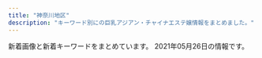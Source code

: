 ```yaml
---
title: "神奈川地区"
description: "キーワード別にの巨乳アジアン・チャイナエステ嬢情報をまとめました。"
---
```


新着画像と新着キーワードをまとめています。
2021年05月26日の情報です。

<DmmAffiliateIns />
<KeywordTable
  shops={
    [
    {
        "keywords": {},
        "img_links": [
            "http://hoguraku.info/_src/22266487/navi_02.png",
            "http://hoguraku.info/staff-1.jpg",
            "http://hoguraku.info/_src/22266490/navi2_03.png",
            "http://hoguraku.info/_src/22293781/sign.png",
            "http://hoguraku.info/_src/55131553/img20210408153832112943.png",
            "http://hoguraku.info/staff-4.jpg",
            "http://hoguraku.info/_src/22293610/pup.png",
            "http://hoguraku.info/staff-3.jpg",
            "http://hoguraku.info/_src/22266495/navi_06.png",
            "http://hoguraku.info/_src/22294031/wechatimg175.jpg",
            "http://hoguraku.info/_src/22294024/1_20180513213551260.jpg",
            "http://hoguraku.info/_src/22296687/pup.png",
            "http://hoguraku.info/_src/22266485/navi_01.png",
            "http://hoguraku.info/_src/22266493/navi_05.png",
            "http://hoguraku.info/_src/22266494/navi2_05.png",
            "http://hoguraku.info/_src/22266398/img20180513214352559347.png",
            "http://hoguraku.info/_src/22294027/wechatimg239.jpg",
            "http://hoguraku.info/_src/22266489/navi_03.png",
            "http://hoguraku.info/_src/22294029/3_20180513213551306.jpg",
            "http://hoguraku.info/_src/22266400/wechatimg94_20191205204136458.jpg",
            "http://hoguraku.info/_src/22266496/navi2_06.png",
            "http://hoguraku.info/staff-2.jpg",
            "http://hoguraku.info/_src/22294409/img20180513220122069421.png",
            "http://hoguraku.info/_src/22266492/navi2_04.png",
            "http://hoguraku.info/_src/22294025/1_20180513213551260.jpg",
            "http://hoguraku.info/_src/22294030/wechatimg175.jpg",
            "http://hoguraku.info/_src/22266486/navi2_01.png",
            "http://hoguraku.info/_src/22266524/wechatimg96_20191205204603604.jpg",
            "http://hoguraku.info/_src/22293865/sign.png",
            "http://hoguraku.info/_src/22266488/navi2_02.png",
            "http://hoguraku.info/_src/22293601/newspinkup.png",
            "http://hoguraku.info/_src/37673393/wechatimg98.jpg",
            "http://hoguraku.info/_src/22296695/pup.png",
            "http://hoguraku.info/_src/22266491/navi_04.png",
            "http://hoguraku.info/_src/22294026/wechatimg239.jpg",
            "http://hoguraku.info/_src/22294028/3_20180513213551306.jpg",
            "http://hoguraku.info/_src/22296697/pup.png",
            "http://hoguraku.info/_src/25168346/staff-2_20180823215120776.jpg",
            "http://hoguraku.info/_src/22293820/wechatimg744.jpg"
        ],
        "name": "\u3055\u304f\u3089",
        "url": "http://hoguraku.info/",
        "station": "JR\u5927\u8239\u99c5\u6771\u53e3"
    },
    {
        "img_links": [
            "http://hiratsuka-est.com/images/banna.jpg",
            "http://hiratsuka-est.com/images/r7.jpg",
            "http://hiratsuka-est.com/images/banna2.jpg",
            "http://hiratsuka-est.com/images/zi-faq.png",
            "http://hiratsuka-est.com/images/r8.jpg",
            "http://hiratsuka-est.com/images/left.jpg",
            "http://hiratsuka-est.com/images/r6.jpg",
            "http://hiratsuka-est.com/images/chc.jpg",
            "http://hiratsuka-est.com/images/g1.jpg",
            "http://hiratsuka-est.com/images/ll1.jpg",
            "http://hiratsuka-est.com/images/banna1.jpg",
            "http://hiratsuka-est.com/images/r3.jpg",
            "http://hiratsuka-est.com/images/g4.jpg",
            "http://hiratsuka-est.com/images/r9.jpg",
            "http://hiratsuka-est.com/images/rina.jpg",
            "http://hiratsuka-est.com/images/new1.jpg",
            "http://hiratsuka-est.com/images/g2.jpg",
            "http://hiratsuka-est.com/images/tiao2.jpg",
            "http://hiratsuka-est.com/images/rr1.jpg",
            "http://hiratsuka-est.com/images/r5.jpg",
            "http://hiratsuka-est.com/images/top.jpg",
            "http://hiratsuka-est.com/images/zi-staff.png",
            "http://hiratsuka-est.com/images/tel.jpg",
            "http://hiratsuka-est.com/images/mi.jpg",
            "http://hiratsuka-est.com/images/g3.jpg",
            "http://hiratsuka-est.com/images/right.jpg",
            "http://hiratsuka-est.com/images/zi-link.png",
            "http://hiratsuka-est.com/images/g0.jpg",
            "http://hiratsuka-est.com/images/r4.jpg",
            "http://hiratsuka-est.com/images/r1.jpg"
        ],
        "station": "JR\u5e73\u585a\u99c5\u5317\u53e3",
        "keywords": {},
        "name": "\u3055\u308f\u3084\u304b",
        "url": "http://hiratsuka-est.com/"
    },
    {
        "name": "\u30ea\u30e9\u30af\u30bc\u30fc\u30b7\u30e7\u30f3\u59b9",
        "img_links": [
            "http://www.imouto-esute2866.com/images/013.jpg",
            "http://www.imouto-esute2866.com/images/012.jpg",
            "http://www.imouto-esute2866.com/flash/top-1.jpg"
        ],
        "url": "http://www.imouto-esute2866.com/",
        "keywords": {
            "C": 7
        },
        "station": "JR\u5e73\u585a\u99c5\u5317\u53e3"
    },
    {
        "img_links": [
            "http://es-treat.com/pic/head.jpg",
            "http://es-treat.com/staff/remi/01.jpg",
            "http://es-treat.com/staff/emi/01.jpg",
            "http://es-treat.com/staff/emi/01mb.jpg",
            "http://es-treat.com/staff/remi/01mb.jpg",
            "http://es-treat.com/staff/nana/01mb.jpg",
            "http://es-treat.com/staff/yuri/01mb.jpg",
            "http://es-treat.com/img/tel.jpg",
            "http://es-treat.com/staff/nana/01.jpg",
            "http://es-treat.com/staff/rie/01.jpg",
            "http://es-treat.com/img/acs.jpg",
            "http://es-treat.com/staff/yuri/01.jpg",
            "http://es-treat.com/pic/topimg1.jpg",
            "http://es-treat.com/img/ttl_staff.png",
            "http://es-treat.com/staff/rie/01mb.jpg"
        ],
        "station": "\u5929\u738b\u753a\u99c5\u5357\u53e3",
        "name": "\u990a\u751f\u5802",
        "url": "http://es-treat.com/",
        "keywords": {
            "C": 12
        }
    },
    {
        "name": "\u30c6\u30df\u30ea",
        "station": "\u4e0a\u5927\u5ca1\u99c5",
        "img_links": [
            "https://temiri.ests.jp/photos/sites/37/2021/04/2021042805581995.jpg",
            "https://temiri.ests.jp/images/link_nav02.jpg",
            "https://temiri.ests.jp/photos/sites/37/2021/05/2021051402503516.jpg",
            "https://temiri.ests.jp/images/tit_face.jpg",
            "https://temiri.ests.jp/images/link_nav06.jpg",
            "https://temiri.ests.jp/images/link_nav01.jpg",
            "https://temiri.ests.jp/photos/sites/37/2021/04/2021042805581763.jpg",
            "https://temiri.ests.jp/images/link_nav04.jpg",
            "https://temiri.ests.jp/images/room3.jpg",
            "https://temiri.ests.jp/images/tit_new.jpg",
            "https://temiri.ests.jp/images/sp_top.jpg",
            "https://temiri.ests.jp/images/link_nav05.jpg",
            "https://temiri.ests.jp/images/room2.jpg",
            "https://temiri.ests.jp/images/room5.jpg",
            "https://temiri.ests.jp/photos/sites/37/2021/04/2021042805581632.jpg",
            "https://temiri.ests.jp/images/tit_eject.jpg",
            "https://temiri.ests.jp/images/img_eject.jpg",
            "https://temiri.ests.jp/images/room1.jpg",
            "https://temiri.ests.jp/images/top.png",
            "https://temiri.ests.jp/photos/sites/37/2021/05/202105140250416.jpg",
            "https://temiri.ests.jp/images/link_nav03.jpg",
            "https://temiri.ests.jp/images/btn_eject.jpg",
            "https://temiri.ests.jp/images/close_eject.png",
            "https://temiri.ests.jp/images/room6.jpg",
            "https://temiri.ests.jp/images/room4.jpg",
            "https://temiri.ests.jp/images/link_nav07.jpg",
            "https://temiri.ests.jp/photos/sites/37/2021/04/2021042805581827.jpg"
        ],
        "url": "https://temiri.ests.jp/",
        "keywords": {
            "C": 54,
            "86": 12,
            "83": 12,
            "D": 48,
            "87": 12,
            "85": 24
        }
    },
    {
        "url": "http://treat-rlx.com/",
        "name": "\u798f\u7e01",
        "station": "\u5584\u884c\u99c5\u6771\u53e3",
        "keywords": {
            "C": 11
        },
        "img_links": [
            "http://treat-rlx.com/i/files/homeimg.jpg",
            "http://treat-rlx.com/pic/topimg4.png",
            "http://treat-rlx.com/pic/topimg3.png",
            "http://treat-rlx.com/img/ttl_rec.png",
            "http://treat-rlx.com/pic/head.jpg",
            "http://treat-rlx.com/staff/mika/01mb.jpg",
            "http://treat-rlx.com/staff/aya/01.jpg",
            "http://treat-rlx.com/img/ttl_mobile.png",
            "http://treat-rlx.com/pic/topimg1.png",
            "http://treat-rlx.com/pic/topimg5.png",
            "http://treat-rlx.com/staff/mika/01.jpg",
            "http://treat-rlx.com/pic/topimg2.png",
            "http://treat-rlx.com/img/att.png",
            "http://treat-rlx.com/staff/aya/01mb.jpg",
            "http://treat-rlx.com/img/ttl_staff.jpg"
        ]
    },
    {
        "url": "http://www.huyo.work/",
        "keywords": {},
        "img_links": [
            "http://www.huyo.work/images/news.jpg",
            "http://www.huyo.work/images/2.jpg",
            "http://www.huyo.work/images/sys2.jpg",
            "http://www.huyo.work/images/int1.jpg",
            "http://www.huyo.work/images/8.jpg",
            "http://www.huyo.work/images/4.jpg",
            "http://www.huyo.work/images/3.jpg",
            "http://www.huyo.work/img/sora1.jpg",
            "http://www.huyo.work/images/int2.jpg",
            "http://www.huyo.work/images/staff_t.jpg",
            "http://www.huyo.work/images/head.jpg",
            "http://www.huyo.work/img/mimi1.jpg",
            "http://www.huyo.work/img/nana1.jpg",
            "http://www.huyo.work/images/interior_t.jpg",
            "http://www.huyo.work/images/7.jpg",
            "http://www.huyo.work/images/info.jpg",
            "http://www.huyo.work/img/ayumi1.jpg",
            "http://www.huyo.work/img/riri1.jpg",
            "http://www.huyo.work/img/mayu1.jpg",
            "http://www.huyo.work/images/1.jpg",
            "http://www.huyo.work/images/5.jpg",
            "http://www.huyo.work/images/mobile.jpg",
            "http://www.huyo.work/images/sys1.jpg",
            "http://www.huyo.work/img/hana1.jpg",
            "http://www.huyo.work/images/line.png"
        ],
        "name": "\u3075\u3088\u3046",
        "station": "JR\u5e73\u585a\u99c5\u5317\u53e3"
    },
    {
        "url": "http://yacho.est-u.com/",
        "img_links": [
            "http://yacho.est-u.com/images/2.jpg",
            "http://yacho.est-u.com/images/staff_01.jpg",
            "http://yacho.est-u.com/images/index_12.jpg",
            "http://yacho.est-u.com/images/4.jpg",
            "http://yacho.est-u.com/images/k2.jpg",
            "http://yacho.est-u.com/images/5.jpg",
            "http://yacho.est-u.com/images/index_01.jpg",
            "http://yacho.est-u.com/images/index_04.jpg",
            "http://yacho.est-u.com/images/index_03.jpg",
            "http://yacho.est-u.com/images/index_17.jpg",
            "http://yacho.est-u.com/images/staff_03.jpg",
            "http://yacho.est-u.com/images/index_07.jpg",
            "http://yacho.est-u.com/images/index_10.jpg",
            "http://yacho.est-u.com/images/k1.jpg",
            "http://yacho.est-u.com/images/index_02.jpg",
            "http://yacho.est-u.com/images/index_05.jpg",
            "http://yacho.est-u.com/images/6.jpg",
            "http://yacho.est-u.com/images/1.jpg",
            "http://yacho.est-u.com/images/index_15.jpg",
            "http://yacho.est-u.com/images/3.jpg",
            "http://yacho.est-u.com/images/index_14.jpg",
            "http://yacho.est-u.com/images/index_06.jpg"
        ],
        "name": "\u591c\u8776",
        "keywords": {},
        "station": "JR\u85e4\u6ca2\u99c5\u5357\u53e3"
    },
    {
        "img_links": [
            "http://ikoi.esjp.xyz/img/room/photo05.jpg",
            "http://ikoi.esjp.xyz/i/img/photo05.jpg",
            "http://ikoi.esjp.xyz/img/room/photo02.jpg",
            "http://ikoi.esjp.xyz/girl/3.jpg",
            "http://ikoi.esjp.xyz/img/room/photo03.jpg",
            "http://ikoi.esjp.xyz/img/room/photo04.jpg",
            "http://ikoi.esjp.xyz/img/lr_02.jpg",
            "http://ikoi.esjp.xyz/girl/4.jpg",
            "http://ikoi.esjp.xyz/img/top_pickback.png",
            "http://ikoi.esjp.xyz/img/sub_staff.jpg",
            "http://ikoi.esjp.xyz/img/lr_01.jpg",
            "http://ikoi.esjp.xyz/img/059.png",
            "http://ikoi.esjp.xyz/img/rec_top.png",
            "http://ikoi.esjp.xyz/i/img/photo01.jpg",
            "http://ikoi.esjp.xyz/i/img/photo06.jpg",
            "http://ikoi.esjp.xyz/i/img/photo04.jpg",
            "http://ikoi.esjp.xyz/img/pro_girl_line.jpg",
            "http://ikoi.esjp.xyz/img/room/photo06.jpg",
            "http://ikoi.esjp.xyz/img/qr.jpg",
            "http://ikoi.esjp.xyz/girl/2.jpg",
            "http://ikoi.esjp.xyz/girl/1.jpg",
            "http://ikoi.esjp.xyz/girl/5.jpg",
            "http://ikoi.esjp.xyz/i/img/photo03.jpg",
            "http://ikoi.esjp.xyz/girl/6.jpg",
            "http://ikoi.esjp.xyz/img/capinfo.jpg",
            "http://ikoi.esjp.xyz/img/room/photo01.jpg",
            "http://ikoi.esjp.xyz/i/img/photo02.jpg"
        ],
        "name": "\u61a9",
        "keywords": {},
        "station": "\u8ffd\u6d5c\u99c5",
        "url": "http://ikoi.esjp.xyz/"
    },
    {
        "img_links": [
            "http://www.hamabei.com/images/buttona_03.jpg",
            "http://www.hamabei.com/images/giral012.jpg",
            "http://www.hamabei.com/images/buttona_06.jpg",
            "http://www.hamabei.com/images/buttona_04.jpg",
            "http://www.hamabei.com/images/qr.jpg",
            "http://www.hamabei.com/images/kaori1.jpg",
            "http://www.hamabei.com/images/buttona_08.jpg",
            "http://www.hamabei.com/images/nana1.jpg",
            "http://www.hamabei.com/images/buttona_07.jpg",
            "http://www.hamabei.com/images/yuka1.jpg",
            "http://www.hamabei.com/images/giral009.jpg",
            "http://www.hamabei.com/images/miki1.jpg",
            "http://www.hamabei.com/images/buttona_05.jpg",
            "http://www.hamabei.com/images/giral007.jpg",
            "http://www.hamabei.com/images/giral014.jpg",
            "http://www.hamabei.com/images/giral015.jpg"
        ],
        "url": "http://www.hamabei.com/",
        "name": "\u6d5c\u8fba\u306e\u604b",
        "keywords": {},
        "station": "JR\u8305\u30f6\u5d0e\u99c5\u5357\u53e3"
    },
    {
        "keywords": {},
        "name": "yuyu-\u3086\u3046\u3086-",
        "station": "\u4e0a\u5927\u5ca1\u99c5",
        "url": "http://www.cc-girl.work/",
        "img_links": [
            "http://www.cc-girl.work/img/momo1.jpg",
            "http://www.cc-girl.work/img/yuri1.jpg",
            "http://www.cc-girl.work/img/sizuka1.jpg",
            "http://www.cc-girl.work/images/sys1.jpg",
            "http://www.cc-girl.work/images/11.jpg",
            "http://www.cc-girl.work/images/2.jpg",
            "http://www.cc-girl.work/images/staff_t.jpg",
            "http://www.cc-girl.work/img/miho1.jpg",
            "http://www.cc-girl.work/img/mari1.jpg",
            "http://www.cc-girl.work/images/sys2.jpg",
            "http://www.cc-girl.work/images/line.png",
            "http://www.cc-girl.work/images/6.jpg",
            "http://www.cc-girl.work/images/10.jpg",
            "http://www.cc-girl.work/images/rec1.jpg",
            "http://www.cc-girl.work/img/yuki1.jpg",
            "http://www.cc-girl.work/images/ta.jpg",
            "http://www.cc-girl.work/images/mobile.jpg",
            "http://www.cc-girl.work/images/int1.jpg",
            "http://www.cc-girl.work/images/3.jpg",
            "http://www.cc-girl.work/img/eri1.jpg",
            "http://www.cc-girl.work/images/ac1.jpg",
            "http://www.cc-girl.work/images/1.jpg",
            "http://www.cc-girl.work/images/5.jpg",
            "http://www.cc-girl.work/images/news.jpg",
            "http://www.cc-girl.work/images/9.jpg",
            "http://www.cc-girl.work/images/4.jpg",
            "http://www.cc-girl.work/images/head.jpg",
            "http://www.cc-girl.work/images/sys3.jpg",
            "http://www.cc-girl.work/images/rec2.jpg",
            "http://www.cc-girl.work/img/yaya1.jpg",
            "http://www.cc-girl.work/img/ai1.jpg",
            "http://www.cc-girl.work/img/kumi1.jpg",
            "http://www.cc-girl.work/img/kaoru1.jpg",
            "http://www.cc-girl.work/images/interior_t.jpg",
            "http://www.cc-girl.work/images/7.jpg",
            "http://www.cc-girl.work/images/8.jpg"
        ]
    },
    {
        "keywords": {
            "C": 9
        },
        "name": "\u591c\u6765\u9999",
        "img_links": [
            "http://airi-est.xyz/images/icon_call.png",
            "http://airi-est.xyz/images/sub_staff.png",
            "http://airi-est.xyz/images/return.png",
            "http://airi-est.xyz/images/qr.jpg",
            "http://airi-est.xyz/images/room1.jpg",
            "http://airi-est.xyz/images/tel.png",
            "http://airi-est.xyz/images/sub_pickup.png",
            "http://airi-est.xyz/images/room2.jpg",
            "http://airi-est.xyz/images/room3.jpg",
            "http://airi-est.xyz/images/room4.jpg",
            "http://airi-est.xyz/images/sub_news.png",
            "http://airi-est.xyz/girl/1.jpg",
            "http://airi-est.xyz/images/info.jpg",
            "http://airi-est.xyz/girl/3.jpg",
            "http://airi-est.xyz/images/clear_line.png",
            "http://airi-est.xyz/images/rec-top.jpg"
        ],
        "station": "JR\u5c0f\u7530\u539f\u99c5\u6771\u53e3",
        "url": "http://airi-est.xyz/"
    },
    {
        "keywords": {},
        "station": "JR\u85e4\u6ca2\u99c5\u5357\u53e3",
        "url": "http://vinntuy.xyz/",
        "name": "Honeyroom",
        "img_links": [
            "http://vinntuy.xyz/static/picture/s3.jpg",
            "http://vinntuy.xyz/static/picture/room4.jpg",
            "http://vinntuy.xyz/static/picture/news.png",
            "http://vinntuy.xyz/static/picture/mobile.jpg",
            "http://vinntuy.xyz/static/picture/s1.jpg",
            "http://vinntuy.xyz/static/picture/s_staff.png",
            "http://vinntuy.xyz/uploads/210401/1-2104011443001G.jpg",
            "http://vinntuy.xyz/static/picture/room2.jpg",
            "http://vinntuy.xyz/uploads/210412/1-2104121Q114L2.jpg",
            "http://vinntuy.xyz/static/picture/top.png",
            "http://vinntuy.xyz/static/picture/room3.jpg",
            "http://vinntuy.xyz/uploads/210401/1-210401144410258.jpg",
            "http://vinntuy.xyz/static/picture/room1.jpg",
            "http://vinntuy.xyz/uploads/210401/1-210401144331M4.jpg"
        ]
    },
    {
        "img_links": [
            "http://tiffany1818.biz/images/staff_s.png",
            "http://tiffany1818.biz/images/cg05.jpg",
            "http://tiffany1818.biz/images/cg03.jpg",
            "http://tiffany1818.biz/images/cg06.jpg",
            "http://tiffany1818.biz/images/news.png",
            "http://tiffany1818.biz/images/top.png",
            "http://tiffany1818.biz/images/cg07.jpg",
            "http://tiffany1818.biz/images/cg02.jpg",
            "http://tiffany1818.biz/images/evetop.png",
            "http://tiffany1818.biz/images/cg01.jpg"
        ],
        "url": "http://tiffany1818.biz/",
        "keywords": {
            "E": 3,
            "85": 3,
            "86": 15,
            "D": 15
        },
        "name": "\u5922\u306e\u8776\u3005",
        "station": "\u4e0a\u6c38\u8c37\u99c5"
    },
    {
        "station": "JR\u5927\u8239\u99c5\u6771\u53e3",
        "keywords": {},
        "url": "http://yu-raku.info/",
        "name": "\u60a0\u697d",
        "img_links": [
            "http://yu-raku.info/staff/s-kana1.jpg",
            "http://yu-raku.info/images/c-top0.png",
            "http://yu-raku.info/images/pic-interior.png",
            "http://yu-raku.info/images/sm-cam30min.png",
            "http://yu-raku.info/images/fotter.jpg",
            "http://yu-raku.info/images/c-therapist0.png",
            "http://yu-raku.info/images/bar-interior.png",
            "http://yu-raku.info/staff/s-emi4.jpg",
            "http://yu-raku.info/images/bar-cover.png",
            "http://yu-raku.info/images/b-interior.jpg",
            "http://yu-raku.info/staff/s-emi5.jpg",
            "http://yu-raku.info/staff/s-sayuri1.jpg",
            "http://yu-raku.info/sp/images/bar-cover.png",
            "http://yu-raku.info/sp/images/b-tel.png",
            "http://yu-raku.info/staff/s-nana1.jpg",
            "http://yu-raku.info/staff/s-yuko1.jpg",
            "http://yu-raku.info/images/bar-therapist.png",
            "http://yu-raku.info/images/cam30min.png",
            "http://yu-raku.info/sp/images/bar-cam.png",
            "http://yu-raku.info/images/bar-info.png",
            "http://yu-raku.info/staff/s-emi3.jpg",
            "http://yu-raku.info/images/bar-cam.png",
            "http://yu-raku.info/staff/s-niri1.jpg",
            "http://yu-raku.info/staff/s-miki1.jpg"
        ]
    },
    {
        "name": "\u8ffd\u6d5c\u30de\u30c3\u30b5\u30fc\u30b8",
        "img_links": [
            "http://oppama.iest.info/images/top.jpg",
            "http://oppama.iest.info/photos/sites/10/2018/05/2018053009323272.jpg",
            "http://oppama.iest.info/images/l1.jpg",
            "http://oppama.iest.info/images/room3.jpg",
            "http://oppama.iest.info/images/s_staff.jpg",
            "http://oppama.iest.info/images/s_news.png",
            "http://cdn.dino-es.com/images/logo/150x40DinoEs.png",
            "http://oppama.iest.info/photos/sites/10/2018/07/2018073109281740.jpg",
            "http://oppama.iest.info/images/room2.jpg",
            "http://oppama.iest.info/photos/sites/10/2018/05/2018053009323210.jpg",
            "http://oppama.iest.info/photos/sites/10/2018/07/2018073109281781.jpg",
            "http://oppama.iest.info/images/room6.jpg",
            "http://oppama.iest.info/images/room1.jpg",
            "http://oppama.iest.info/images/room5.jpg",
            "http://oppama.iest.info/photos/sites/10/2018/07/2018073109281695.jpg",
            "http://cdn.dino-es.com/images/line.jpg",
            "http://oppama.iest.info/images/mobile.png",
            "http://cdn.dino-es.com/images/allpics/KL77e92f55838704c7de0a1eb6ca2a81a0/4ec1d6974658a8b101911755e5d05691.jpg",
            "http://oppama.iest.info/photos/sites/10/2018/07/2018073109281797.jpg",
            "http://oppama.iest.info/images/bj3.jpg",
            "http://oppama.iest.info/photos/sites/10/2018/05/2018053009323253.jpg",
            "http://oppama.iest.info/images/s_news2.png",
            "http://oppama.iest.info/images/room4.jpg",
            "http://oppama.iest.info/photos/sites/10/2018/05/2018053009323372.jpg",
            "http://oppama.iest.info/images/s_pick.png",
            "http://oppama.iest.info/photos/sites/10/2018/07/2018073109281759.jpg"
        ],
        "station": "\u8ffd\u6d5c\u99c5",
        "keywords": {
            "86": 12,
            "87": 3,
            "C": 3,
            "D": 15,
            "85": 3
        },
        "url": "http://oppama.iest.info/"
    },
    {
        "url": "http://pretty-esthe.com/",
        "name": "\u840c\u3048",
        "station": "JR\u6238\u585a\u99c5\u6771\u53e3",
        "img_links": [
            "http://pretty-esthe.com/images/r4.jpg",
            "http://pretty-esthe.com/images/top.png",
            "http://pretty-esthe.com/images/cg03.jpg",
            "http://pretty-esthe.com/images/r1.jpg",
            "http://pretty-esthe.com/images/r2.jpg",
            "http://pretty-esthe.com/images/news.png",
            "http://pretty-esthe.com/images/cg05.jpg",
            "http://pretty-esthe.com/images/cg02.jpg",
            "http://pretty-esthe.com/images/cg01.jpg",
            "http://pretty-esthe.com/images/staff_s.png",
            "http://pretty-esthe.com/images/r3.jpg",
            "http://pretty-esthe.com/images/evetop.png",
            "http://pretty-esthe.com/images/cg09.jpg"
        ],
        "keywords": {
            "D": 13,
            "86": 13
        }
    },
    {
        "name": "\u7518\u5473\u6599",
        "station": "JR\u5927\u8239\u99c5\u6771\u53e3",
        "keywords": {
            "D": 64,
            "85": 16,
            "C": 12,
            "86": 48
        },
        "url": "https://kanmiryou.xyz.mn/",
        "img_links": [
            "https://kanmiryou.xyz.mn/images/s_news.jpg",
            "https://kanmiryou.xyz.mn/images/s_staff.jpg",
            "https://kanmiryou.xyz.mn/images/room4.jpg",
            "https://kanmiryou.xyz.mn/photos/sites/40/2021/03/2021030614173823.jpg",
            "https://kanmiryou.xyz.mn/images/news_bj2.jpg",
            "https://kanmiryou.xyz.mn/images/tel.jpg",
            "https://kanmiryou.xyz.mn/images/mobile.jpg",
            "https://kanmiryou.xyz.mn/images/room2.jpg",
            "https://kanmiryou.xyz.mn/images/room3.jpg",
            "https://kanmiryou.xyz.mn/photos/sites/40/2021/03/2021030614173780.jpg",
            "https://kanmiryou.xyz.mn/images/s_link.jpg",
            "https://kanmiryou.xyz.mn/photos/sites/40/2021/03/2021030618231353.jpg",
            "https://kanmiryou.xyz.mn/photos/sites/40/2021/03/2021030614173724.jpg",
            "https://kanmiryou.xyz.mn/images/new.jpg",
            "https://kanmiryou.xyz.mn/images/s_face.jpg",
            "https://kanmiryou.xyz.mn/images/top.jpg",
            "https://kanmiryou.xyz.mn/images/s2.jpg",
            "https://kanmiryou.xyz.mn/images/s1.jpg",
            "https://kanmiryou.xyz.mn/images/room1.jpg"
        ]
    },
    {
        "img_links": [],
        "url": "http://oil.abnavi.info/",
        "keywords": {},
        "name": "\u30a2\u30ed\u30a8",
        "station": "\u9db4\u5dfb\u6e29\u6cc9\u99c5\u5317\u53e3"
    },
    {
        "img_links": [
            "http://haruk.work/images/int2.png",
            "http://haruk.work/images/head.jpg",
            "http://haruk.work/img/yuna1.jpg",
            "http://haruk.work/sp/images/1.jpg",
            "http://haruk.work/sp/images/staff_t.jpg",
            "http://haruk.work/sp/images/rec1.png",
            "http://haruk.work/images/3.jpg",
            "http://haruk.work/sp/images/head.jpg",
            "http://haruk.work/images/ta.jpg",
            "http://haruk.work/images/staff_t.jpg",
            "http://haruk.work/sp/img/yuna1.jpg",
            "http://haruk.work/sp/images/3.jpg",
            "http://haruk.work/images/interior_t.jpg",
            "http://haruk.work/images/sys.png",
            "http://haruk.work/sp/images/int5.jpg",
            "http://haruk.work/sp/images/info.png",
            "http://haruk.work/images/line.png",
            "http://haruk.work/sp/images/int1.jpg",
            "http://haruk.work/img/ayumi1.jpg",
            "http://haruk.work/sp/images/ac1.jpg",
            "http://haruk.work/sp/images/rec2.jpg",
            "http://haruk.work/sp/img/akari1.jpg",
            "http://haruk.work/sp/images/sys.png",
            "http://haruk.work/images/rec1.png",
            "http://haruk.work/images/1.jpg",
            "http://haruk.work/sp/menu/staff.jpg",
            "http://haruk.work/sp/img/ayumi1.jpg",
            "http://haruk.work/sp/images/int4.jpg",
            "http://haruk.work/images/tel.jpg",
            "http://haruk.work/img/akari1.jpg",
            "http://haruk.work/images/sm.jpg",
            "http://haruk.work/sp/images/newsb.png",
            "http://haruk.work/sp/images/sms.jpg",
            "http://haruk.work/sp/images/interior_t.jpg",
            "http://haruk.work/sp/images/int3.jpg",
            "http://haruk.work/images/news.png",
            "http://haruk.work/sp/menu/top.jpg",
            "http://haruk.work/sp/images/tel.jpg",
            "http://haruk.work/sp/images/footer.png",
            "http://haruk.work/sp/images/int2.jpg",
            "http://haruk.work/images/info.png",
            "http://haruk.work/images/rec2.jpg",
            "http://haruk.work/sp/images/2.jpg",
            "http://haruk.work/images/int1.png",
            "http://haruk.work/sp/images/news.jpg",
            "http://haruk.work/sp/images/ac2.jpg",
            "http://haruk.work/images/2.jpg",
            "http://haruk.work/sp/images/info_t.jpg"
        ],
        "name": "\u5eb7\u7f8e\uff5e\u30b3\u30a6\u30df\uff5e",
        "station": "JR\u5927\u8239\u99c5\u6771\u53e3",
        "keywords": {},
        "url": "http://haruk.work/"
    },
    {
        "url": "http://es-rei.work/",
        "keywords": {
            "89": 2,
            "83": 4,
            "85": 2,
            "86": 4
        },
        "station": "JR\u85e4\u6ca2\u99c5\u5357\u53e3",
        "name": "\u9e97",
        "img_links": [
            "http://es-rei.work/_src/34041600/line3.png",
            "http://es-rei.work/_src/26838155/wechatimg202.jpg",
            "http://es-rei.work/_src/26747225/wechatimg75.jpg",
            "http://es-rei.work/_src/26747294/line3.png",
            "http://es-rei.work/_src/26747206/navi2_02.png",
            "http://es-rei.work/_src/34041596/05859f21726dfcef9faa9bab12a2595.jpg",
            "http://es-rei.work/_src/34041597/wechatimg26_20200914183556350.jpg",
            "http://es-rei.work/_src/26747300/line3.png",
            "http://es-rei.work/_src/26747207/navi2_03.png",
            "http://es-rei.work/5.jpg",
            "http://es-rei.work/1.jpg",
            "http://es-rei.work/_src/34124118/wechatimg26_20200914183556350.jpg",
            "http://es-rei.work/_src/26747292/wechatimg202.jpg",
            "http://es-rei.work/_src/47863108/wechatimg26_20200914183556350.jpg",
            "http://es-rei.work/_src/26747200/list_01.png",
            "http://es-rei.work/_src/26747203/list_04.png",
            "http://es-rei.work/_src/26747185/base_01.png",
            "http://es-rei.work/_src/34041599/line3.png",
            "http://es-rei.work/_src/26747202/list_03.png",
            "http://es-rei.work/2.jpg",
            "http://es-rei.work/_src/26747288/line3.png",
            "http://es-rei.work/_src/26747153/base_01.png",
            "http://es-rei.work/_src/26747089/51d8ecbee4cc2935f070c539c37ded71.jpg",
            "http://es-rei.work/_src/26747093/_igp4295.jpg",
            "http://es-rei.work/_src/26747221/wechatimg164_1.jpg",
            "http://es-rei.work/_src/26747205/navi2_01.png",
            "http://es-rei.work/_src/47863241/05859f21726dfcef9faa9bab12a2595.jpg",
            "http://es-rei.work/_src/26747289/wechatimg77.jpg",
            "http://es-rei.work/_src/26824216/b0131b16446464e537eff864d8f041bb.jpg",
            "http://es-rei.work/_src/26747304/line1.jpg",
            "http://es-rei.work/_src/26747126/base_01.png",
            "http://es-rei.work/_src/47863244/line1.jpg",
            "http://es-rei.work/_src/26747231/line1.jpg",
            "http://es-rei.work/_src/26747302/wechatimg204.jpg",
            "http://es-rei.work/_src/26791051/_dsf9446.jpg",
            "http://es-rei.work/_src/26838157/wechatimg77.jpg",
            "http://es-rei.work/_src/26838174/line.png",
            "http://es-rei.work/_src/26747187/base_03.png",
            "http://es-rei.work/3.jpg",
            "http://es-rei.work/_src/26838158/wechatimg75.jpg",
            "http://es-rei.work/_src/26747210/navi2_06.png",
            "http://es-rei.work/_src/26747227/line3.png",
            "http://es-rei.work/_src/47863239/line3.png",
            "http://es-rei.work/_src/34041693/line1.jpg",
            "http://es-rei.work/4.jpg",
            "http://es-rei.work/_src/26747158/base_03.png",
            "http://es-rei.work/_src/26747226/line3.png",
            "http://es-rei.work/_src/26747132/line1.jpg",
            "http://es-rei.work/_src/26791053/_dsf9449.jpg",
            "http://es-rei.work/_src/26747173/base_03.png",
            "http://es-rei.work/_src/26791049/_dsf9442.jpg",
            "http://es-rei.work/_src/26747218/line1.jpg",
            "http://es-rei.work/_src/26747114/base_03.png",
            "http://es-rei.work/_src/26747287/line3.png",
            "http://es-rei.work/_src/26838136/news.jpg",
            "http://es-rei.work/_src/26747201/list_02.png",
            "http://es-rei.work/_src/26747170/base_01.png",
            "http://es-rei.work/_src/47863242/100054276feb8d8cef3ac5199531cfe.jpg",
            "http://es-rei.work/_src/26791115/_igp4263.jpg",
            "http://es-rei.work/_src/47863240/line3.png",
            "http://es-rei.work/_src/26747293/line3.png",
            "http://es-rei.work/_src/26838160/line.png",
            "http://es-rei.work/_src/26838156/wechatimg204.jpg",
            "http://es-rei.work/_src/26747223/line3.png",
            "http://es-rei.work/_src/26747208/navi2_04.png",
            "http://es-rei.work/_src/26790995/wechatimg38_20181018221746252.jpg",
            "http://es-rei.work/_src/26747209/navi2_05.png",
            "http://es-rei.work/_src/26747296/line1.jpg",
            "http://es-rei.work/_src/26747222/line3.png",
            "http://es-rei.work/_src/26747199/sign.png",
            "http://es-rei.work/_src/26747086/base_01.png",
            "http://es-rei.work/_src/26747301/line3.png",
            "http://es-rei.work/_src/26747204/list_05.png",
            "http://es-rei.work/_src/26824435/cam2.png",
            "http://es-rei.work/_src/26747229/line1.jpg",
            "http://es-rei.work/_src/26747141/base_03.png"
        ]
    },
    {
        "img_links": [
            "http://meetyou.me-es.com/girl/02.jpg",
            "http://meetyou.me-es.com/images/index_09.jpg",
            "http://meetyou.me-es.com/girl/017.jpg",
            "http://meetyou.me-es.com/images/index_08.jpg",
            "http://meetyou.me-es.com/images/index_03.jpg",
            "http://meetyou.me-es.com/images/r04.jpg",
            "http://meetyou.me-es.com/girl/09.jpg",
            "http://meetyou.me-es.com/images/info_tit.jpg",
            "http://meetyou.me-es.com/images/staff_10.jpg",
            "http://meetyou.me-es.com/girl/00.jpg",
            "http://meetyou.me-es.com/images/index_02.jpg",
            "http://meetyou.me-es.com/girl/07.jpg",
            "http://meetyou.me-es.com/images/index_10.jpg",
            "http://meetyou.me-es.com/girl/018.jpg",
            "http://meetyou.me-es.com/images/r01.jpg",
            "http://meetyou.me-es.com/images/index_13.jpg",
            "http://meetyou.me-es.com/images/r03.jpg",
            "http://meetyou.me-es.com/images/index_06.jpg",
            "http://meetyou.me-es.com/images/rec.jpg",
            "http://meetyou.me-es.com/images/rec_10.jpg",
            "http://meetyou.me-es.com/girl/015.jpg",
            "http://meetyou.me-es.com/girl/013.jpg",
            "http://meetyou.me-es.com/images/index_01.jpg",
            "http://meetyou.me-es.com/images/r02.jpg",
            "http://meetyou.me-es.com/girl/03.jpg",
            "http://meetyou.me-es.com/images/index_04.jpg",
            "http://meetyou.me-es.com/images/index_07.jpg",
            "http://meetyou.me-es.com/images/index_05.jpg",
            "http://meetyou.me-es.com/images/index_15.jpg",
            "http://meetyou.me-es.com/images/sub_13.jpg",
            "http://meetyou.me-es.com/girl/016.jpg",
            "http://meetyou.me-es.com/images/info_10.jpg",
            "http://meetyou.me-es.com/images/index_17.jpg"
        ],
        "name": "\u30df\u30fc\u30c8\u30e6\u30fc",
        "station": "\u9577\u5f8c\u99c5\u6771\u53e3",
        "keywords": {
            "D": 1,
            "C": 8
        },
        "url": "http://meetyou.me-es.com/"
    },
    {
        "name": "\u3075\u308f\u3075\u308f\u5a18",
        "url": "https://fuwafuwa-girl.jpn.vin/",
        "keywords": {
            "88": 5,
            "85": 5,
            "D": 10,
            "E": 10,
            "87": 10,
            "C": 13
        },
        "img_links": [
            "https://fuwafuwa-girl.jpn.vin/images/m15.jpg",
            "https://fuwafuwa-girl.jpn.vin/images/room3.jpg",
            "https://fuwafuwa-girl.jpn.vin/images/s_staff.png",
            "https://fuwafuwa-girl.jpn.vin/images/top.png",
            "https://fuwafuwa-girl.jpn.vin/photos/sites/34/2021/02/2021022406110384.jpg",
            "https://fuwafuwa-girl.jpn.vin/photos/sites/34/2021/02/2021022406110276.jpg",
            "https://fuwafuwa-girl.jpn.vin/images/room2.jpg",
            "https://fuwafuwa-girl.jpn.vin/images/room4.jpg",
            "https://fuwafuwa-girl.jpn.vin/images/s_link.png",
            "https://fuwafuwa-girl.jpn.vin/images/s_pick.png",
            "https://fuwafuwa-girl.jpn.vin/images/info.jpg",
            "https://fuwafuwa-girl.jpn.vin/images/m11.jpg",
            "https://fuwafuwa-girl.jpn.vin/photos/sites/34/2021/02/2021022406110282.jpg",
            "https://fuwafuwa-girl.jpn.vin/images/s_news.png",
            "https://fuwafuwa-girl.jpn.vin/images/room1.jpg",
            "https://fuwafuwa-girl.jpn.vin/images/m10.jpg",
            "https://fuwafuwa-girl.jpn.vin/images/m13.jpg",
            "https://fuwafuwa-girl.jpn.vin/images/m12.jpg",
            "https://fuwafuwa-girl.jpn.vin/images/s_massage.png",
            "https://fuwafuwa-girl.jpn.vin/images/m14.jpg",
            "https://fuwafuwa-girl.jpn.vin/images/m8.jpg",
            "https://fuwafuwa-girl.jpn.vin/images/m7.jpg",
            "https://fuwafuwa-girl.jpn.vin/images/mobile.jpg",
            "https://fuwafuwa-girl.jpn.vin/photos/sites/34/2021/02/202102240611046.jpg",
            "https://fuwafuwa-girl.jpn.vin/images/m9.jpg"
        ],
        "station": "\u4e0a\u5927\u5ca1\u99c5"
    },
    {
        "url": "http://o-jp.com/tsubaki/",
        "keywords": {
            "C": 6
        },
        "img_links": [
            "http://o-jp.com/tsubaki/images/index_enter.jpg",
            "http://o-jp.com/tsubaki/images/t_mobile.jpg",
            "http://o-jp.com/tsubaki/images/mimi1.jpg",
            "http://o-jp.com/tsubaki/images/photo04.jpg",
            "http://o-jp.com/tsubaki/images/t_discount.jpg",
            "http://o-jp.com/tsubaki/images/photo03.jpg",
            "http://o-jp.com/tsubaki/images/photo01.jpg",
            "http://o-jp.com/tsubaki/images/photo02.jpg"
        ],
        "station": "JR\u5e73\u585a\u99c5\u897f\u53e3",
        "name": "\u693f"
    },
    {
        "station": "JR\u8305\u30f6\u5d0e\u99c5\u5317\u53e3",
        "img_links": [],
        "url": "http://karen.ies.fun/",
        "name": "\u83ef\u84ee",
        "keywords": {}
    },
    {
        "name": "\u30c0\u30df\u30a2\u30fc",
        "keywords": {
            "85": 1,
            "87": 1,
            "D": 2,
            "86": 1
        },
        "img_links": [
            "https://es-happy.com/staffPhoto/b20210522133207.jpg",
            "https://es-happy.com/images/mobile.jpg",
            "https://es-happy.com/staffPhoto/s20210522133230.jpg",
            "https://es-happy.com/staffPhoto/s20210522133207.jpg",
            "https://es-happy.com/images/store/03.jpg",
            "https://es-happy.com/staffPhoto/b20210522133148.jpg",
            "https://es-happy.com/images/returnBtn.jpg",
            "https://es-happy.com/images/store/04.jpg",
            "https://es-happy.com/images/store/01.jpg",
            "https://es-happy.com/staffPhoto/s20210522133148.jpg",
            "https://es-happy.com/staffPhoto/b20210522133223.jpg",
            "https://es-happy.com/staffPhoto/s20210522133223.jpg",
            "https://es-happy.com/images/store/02.jpg"
        ],
        "url": "https://es-happy.com/",
        "station": "JR\u6771\u6238\u585a\u99c5\u6771\u53e3"
    },
    {
        "name": "\u5929\u4f7f\u306e\u604b",
        "keywords": {},
        "img_links": [
            "http://tenshinokoi.es-come.net/girls/riri1.jpg",
            "http://tenshinokoi.es-come.net/i/80/yuna1.jpg",
            "http://tenshinokoi.es-come.net/i/80/yuyu1.jpg",
            "http://tenshinokoi.es-come.net/images/info2.jpg",
            "http://tenshinokoi.es-come.net/girls/yuki1.jpg",
            "http://tenshinokoi.es-come.net/img/sumire1.jpg",
            "http://tenshinokoi.es-come.net/i/120/yuna1.jpg",
            "http://tenshinokoi.es-come.net/img/header02.jpg",
            "http://tenshinokoi.es-come.net/images/infobar.png",
            "http://tenshinokoi.es-come.net/girls/misaki1.jpg",
            "http://tenshinokoi.es-come.net/girls/yuyu1.jpg",
            "http://tenshinokoi.es-come.net/img/yuyu1.jpg",
            "http://tenshinokoi.es-come.net/girls/kana1.jpg",
            "http://tenshinokoi.es-come.net/i/120/yuyu1.jpg",
            "http://tenshinokoi.es-come.net/images/share/sp-kp2.png",
            "http://tenshinokoi.es-come.net/images/info1.jpg",
            "http://tenshinokoi.es-come.net/img/header01.jpg",
            "http://tenshinokoi.es-come.net/img/header00.jpg",
            "http://tenshinokoi.es-come.net/i/120/sumire1.jpg",
            "http://tenshinokoi.es-come.net/girls/risa1.jpg",
            "http://tenshinokoi.es-come.net/girls/yurika1.jpg",
            "http://tenshinokoi.es-come.net/images/share/tel.png",
            "http://tenshinokoi.es-come.net/img/risa1.jpg",
            "http://tenshinokoi.es-come.net/i/120/risa1.jpg",
            "http://tenshinokoi.es-come.net/images/shishubar.png",
            "http://tenshinokoi.es-come.net/girls/sumire1.jpg",
            "http://tenshinokoi.es-come.net/girls/hiromi1.jpg",
            "http://tenshinokoi.es-come.net/images/share/pickup.png",
            "http://tenshinokoi.es-come.net/i/80/sumire1.jpg",
            "http://tenshinokoi.es-come.net/images/qr.jpg",
            "http://tenshinokoi.es-come.net/i/80/risa1.jpg",
            "http://tenshinokoi.es-come.net/images/therapistbar.png"
        ],
        "url": "http://tenshinokoi.es-come.net/",
        "station": "\u8305\u30f6\u5d0e\u99c5\u5357\u53e3"
    },
    {
        "name": "\u30c6\u30a3\u30a2\u30e9",
        "station": "JR\u85e4\u6ca2\u99c5\u5357\u53e3",
        "keywords": {},
        "img_links": [
            "http://es-tiara.jpest.net/uploads//sites/29/elementor/thumbs/g3-p6y6s5t17tg0kcmmp7qxqlulr3l1ctxeo6k0dqs9mg.jpg",
            "http://es-tiara.jpest.net/uploads//sites/29/elementor/thumbs/g2-p6y6me2p9fjnaj0de7ydxk9qgy0x3q0q7mdpblc9tk.jpg",
            "http://es-tiara.jpest.net/uploads//sites/29/2021/05/g4.jpg",
            "http://es-tiara.jpest.net/uploads//sites/29/2020/11/top-1.png",
            "http://es-tiara.jpest.net/uploads//sites/29/2020/11/new_03.jpg",
            "http://es-tiara.jpest.net/uploads//sites/29/2021/05/g2.jpg",
            "http://es-tiara.jpest.net/uploads//sites/29/2020/11/liushu.png",
            "http://es-tiara.jpest.net/uploads//sites/29/elementor/thumbs/g1-p6y6ogby9cdarq0icm1wwjj5eduwzt7ittx28ga660.jpg",
            "http://es-tiara.jpest.net/uploads//sites/29/2020/11/new_01.jpg",
            "http://es-tiara.jpest.net/uploads//sites/29/2021/05/g1.jpg",
            "http://es-tiara.jpest.net/uploads//sites/29/2021/05/g3.jpg",
            "http://es-tiara.jpest.net/uploads//sites/29/elementor/thumbs/g4-p6y6qq3wrxh8tspq33egfgw92wnulh8652oaziwx4o.jpg"
        ],
        "url": "http://es-tiara.jpest.net/"
    },
    {
        "station": "JR\u85e4\u6ca2\u99c5\u5357\u53e3",
        "url": "http://lavender-est.xyz/",
        "img_links": [
            "http://lavender-est.xyz/images/top01.jpg",
            "http://lavender-est.xyz/girl/5_2.jpg",
            "http://lavender-est.xyz/girl/5.jpg",
            "http://lavender-est.xyz/girl/9.jpg",
            "http://lavender-est.xyz/girl/6.jpg",
            "http://lavender-est.xyz/images/tel.png",
            "http://lavender-est.xyz/girl/4_1.jpg",
            "http://lavender-est.xyz/girl/10_1.jpg",
            "http://lavender-est.xyz/images/lr_02.jpg",
            "http://lavender-est.xyz/girl/4.jpg",
            "http://lavender-est.xyz/girl/2_1.jpg",
            "http://lavender-est.xyz/images/room/r1.jpg",
            "http://lavender-est.xyz/girl/5_1.jpg",
            "http://lavender-est.xyz/images/room/r3.jpg",
            "http://lavender-est.xyz/girl/11_2.jpg",
            "http://lavender-est.xyz/girl/2.jpg",
            "http://lavender-est.xyz/girl/10.jpg",
            "http://lavender-est.xyz/girl/10_2.jpg",
            "http://lavender-est.xyz/girl/7_1.jpg",
            "http://lavender-est.xyz/i/girl/4.jpg",
            "http://lavender-est.xyz/girl/11_1.jpg",
            "http://lavender-est.xyz/images/mobile.png",
            "http://lavender-est.xyz/girl/14.jpg",
            "http://lavender-est.xyz/girl/14_2.jpg",
            "http://lavender-est.xyz/girl/3_1.jpg",
            "http://lavender-est.xyz/girl/9_1.jpg",
            "http://lavender-est.xyz/images/twitter.jpg",
            "http://lavender-est.xyz/images/bar_staff.jpg",
            "http://lavender-est.xyz/girl/5_3.jpg",
            "http://lavender-est.xyz/girl/3.jpg",
            "http://lavender-est.xyz/girl/14_1.jpg",
            "http://lavender-est.xyz/girl/11.jpg",
            "http://lavender-est.xyz/girl/7.jpg",
            "http://lavender-est.xyz/girl/no.jpg",
            "http://lavender-est.xyz/girl/9_2.jpg",
            "http://lavender-est.xyz/images/room/r2.jpg",
            "http://lavender-est.xyz/images/pro_girl_line.jpg",
            "http://lavender-est.xyz/girl/6_1.jpg",
            "http://lavender-est.xyz/girl/15_1.jpg",
            "http://lavender-est.xyz/girl/7_2.jpg",
            "http://lavender-est.xyz/images/room/r4.jpg",
            "http://lavender-est.xyz/girl/15.jpg"
        ],
        "keywords": {},
        "name": "\u30e9\u30d9\u30f3\u30c0\u30fc"
    },
    {
        "station": "JR\u85e4\u6ca2\u99c5\u5357\u53e3",
        "name": "\u82b1\u306e\u6249",
        "img_links": [
            "http://hana-tobira.xyz/images/g4.jpg",
            "http://hana-tobira.xyz/images/g2.jpg",
            "http://hana-tobira.xyz/images/mobile.jpg",
            "http://hana-tobira.xyz/images/g5.jpg",
            "http://hana-tobira.xyz/images/tite-link.jpg",
            "http://hana-tobira.xyz/images/g.jpg",
            "http://hana-tobira.xyz/images/tite-staff.jpg",
            "http://hana-tobira.xyz/images/g6.jpg",
            "http://hana-tobira.xyz/images/tite-i.png",
            "http://hana-tobira.xyz/images/end.png",
            "http://hana-tobira.xyz/images/g7.jpg",
            "http://hana-tobira.xyz/images/pickup_t.jpg"
        ],
        "keywords": {
            "C": 13
        },
        "url": "http://hana-tobira.xyz/"
    },
    {
        "keywords": {},
        "station": "JR\u85e4\u6ca2\u99c5\u5357\u53e3",
        "name": "\u6075",
        "url": "http://megumi-est.xyz/",
        "img_links": [
            "http://megumi-est.xyz/images/staff_bg.png",
            "http://megumi-est.xyz/images/roomimg/img3.png",
            "http://megumi-est.xyz/girl/2.jpg",
            "http://megumi-est.xyz/girl/8.jpg",
            "http://megumi-est.xyz/images/mobile_bg.png",
            "http://megumi-est.xyz/images/newsbg.png",
            "http://megumi-est.xyz/girl/5.jpg",
            "http://megumi-est.xyz/girl/4.jpg",
            "http://megumi-est.xyz/images/roomimg/img1.png",
            "http://megumi-est.xyz/images/roomimg/img4.png",
            "http://megumi-est.xyz/girl/1.jpg",
            "http://megumi-est.xyz/images/roomimg/img2.png",
            "http://megumi-est.xyz/images/pickup_line.png",
            "http://megumi-est.xyz/images/topbg.jpg"
        ]
    },
    {
        "url": "https://174018370.wixsite.com/mysite-5/",
        "keywords": {
            "\u30bb\u30af\u30b7\u30fc": 5,
            "87": 5,
            "84": 4,
            "F": 1
        },
        "station": "JR\u85e4\u6ca2\u99c5\u5357\u53e3",
        "name": "\u30a2\u30eb\u30b9",
        "img_links": [
            "https://static.wixstatic.com/media/fa16f5_c5eb62e882bb4223841ed94f9c0e4c94~mv2.jpg",
            "https://static.wixstatic.com/media/fa16f5_86eb1c796f8c4331b4c38b69cda1b743~mv2.jpg",
            "https://static.wixstatic.com/media/fa16f5_10bb2bee15cc4bae8e5cb63703e45c70~mv2.jpg"
        ]
    },
    {
        "keywords": {},
        "station": "JR\u85e4\u6ca2\u99c5\u5357\u53e3",
        "url": "http://f-kaori.work/",
        "img_links": [
            "http://f-kaori.work/sp/img/emi1.jpg",
            "http://f-kaori.work/images/10.jpg",
            "http://f-kaori.work/images/8.jpg",
            "http://f-kaori.work/images/interior_t.jpg",
            "http://f-kaori.work/sp/images/int2.png",
            "http://f-kaori.work/images/rec1.png",
            "http://f-kaori.work/sp/images/topgirl.png",
            "http://f-kaori.work/sp/images/pc.jpg",
            "http://f-kaori.work/img/risa1.jpg",
            "http://f-kaori.work/images/6.jpg",
            "http://f-kaori.work/images/1.jpg",
            "http://f-kaori.work/sp/images/9.jpg",
            "http://f-kaori.work/sp/images/10.jpg",
            "http://f-kaori.work/images/line.png",
            "http://f-kaori.work/sp/images/top.jpg",
            "http://f-kaori.work/sp/images/staff_t.jpg",
            "http://f-kaori.work/sp/img/risa1.jpg",
            "http://f-kaori.work/images/rec2.jpg",
            "http://f-kaori.work/sp/img/yumi1.jpg",
            "http://f-kaori.work/img/yumi1.jpg",
            "http://f-kaori.work/sp/img/sora1.jpg",
            "http://f-kaori.work/images/news.png",
            "http://f-kaori.work/images/9.jpg",
            "http://f-kaori.work/sp/images/head.jpg",
            "http://f-kaori.work/img/sora1.jpg",
            "http://f-kaori.work/img/sasa1.jpg",
            "http://f-kaori.work/sp/images/newsb.png",
            "http://f-kaori.work/sp/images/7.jpg",
            "http://f-kaori.work/sp/images/11.jpg",
            "http://f-kaori.work/sp/images/sys.png",
            "http://f-kaori.work/sp/images/6.jpg",
            "http://f-kaori.work/images/head.jpg",
            "http://f-kaori.work/images/7.jpg",
            "http://f-kaori.work/sp/images/news.png",
            "http://f-kaori.work/images/sisu.png",
            "http://f-kaori.work/sp/menu/staff.jpg",
            "http://f-kaori.work/images/int2.png",
            "http://f-kaori.work/img/yoka1.jpg",
            "http://f-kaori.work/sp/images/rec1.png",
            "http://f-kaori.work/img/emi1.jpg",
            "http://f-kaori.work/sp/images/8.jpg",
            "http://f-kaori.work/images/sys.png",
            "http://f-kaori.work/sp/images/rec3.png",
            "http://f-kaori.work/sp/images/tel.jpg",
            "http://f-kaori.work/sp/images/1.jpg",
            "http://f-kaori.work/sp/menu/top.jpg",
            "http://f-kaori.work/sp/img/yoka1.jpg",
            "http://f-kaori.work/sp/images/sisu_t.png",
            "http://f-kaori.work/images/mobile.jpg",
            "http://f-kaori.work/sp/images/footer.png",
            "http://f-kaori.work/images/int1.png",
            "http://f-kaori.work/sp/images/sisu.jpg",
            "http://f-kaori.work/images/sisu_t.jpg",
            "http://f-kaori.work/sp/images/int1.png",
            "http://f-kaori.work/sp/menu/interior.jpg",
            "http://f-kaori.work/sp/img/sasa1.jpg",
            "http://f-kaori.work/images/11.jpg",
            "http://f-kaori.work/sp/img/yaya1.jpg",
            "http://f-kaori.work/sp/images/rec2.jpg",
            "http://f-kaori.work/img/yaya1.jpg",
            "http://f-kaori.work/sp/images/interior_t.jpg",
            "http://f-kaori.work/images/sm.jpg",
            "http://f-kaori.work/images/concept.png",
            "http://f-kaori.work/images/staff_t.jpg"
        ],
        "name": "\u85ab"
    },
    {
        "img_links": [
            "http://www.hatsukoi.mensest.com/images/mainImg_sub.jpg",
            "http://www.hatsukoi.mensest.com/files/005.jpg",
            "http://www.hatsukoi.mensest.com/files/004.jpg",
            "http://www.hatsukoi.mensest.com/images/icon_info.png",
            "http://www.hatsukoi.mensest.com/images/icon_staff.png",
            "http://www.hatsukoi.mensest.com/files/003.jpg",
            "http://www.hatsukoi.mensest.com/files/001.jpg",
            "http://www.hatsukoi.mensest.com/images/icon_top.png",
            "http://www.hatsukoi.mensest.com/common/images/photo02.jpg",
            "http://www.hatsukoi.mensest.com/common/images/photo01.jpg",
            "http://www.hatsukoi.mensest.com/common/images/photo03.jpg",
            "http://www.hatsukoi.mensest.com/files/006.jpg",
            "http://www.hatsukoi.mensest.com/files/002.jpg",
            "http://www.hatsukoi.mensest.com/images/icon_tel.png",
            "http://www.hatsukoi.mensest.com/images/btn2.png"
        ],
        "name": "\u521d\u604b",
        "keywords": {
            "88": 4,
            "D": 24,
            "86": 4,
            "87": 16
        },
        "url": "http://www.hatsukoi.mensest.com/",
        "station": "JR\u6771\u6238\u585a\u99c5\u6771\u53e3"
    },
    {
        "name": "\u30cf\u30ca\u30d3",
        "url": "http://es-hanabi.xyz/",
        "img_links": [
            "http://es-hanabi.xyz/images/r5.jpg",
            "http://es-hanabi.xyz/images/g0.jpg",
            "http://es-hanabi.xyz/images/zi_staff.png",
            "http://es-hanabi.xyz/images/new1.jpg",
            "http://es-hanabi.xyz/images/g3.jpg",
            "http://es-hanabi.xyz/images/mobile.png",
            "http://es-hanabi.xyz/images/r7.jpg",
            "http://es-hanabi.xyz/images/g2.jpg",
            "http://es-hanabi.xyz/images/r8.jpg",
            "http://es-hanabi.xyz/images/r6.jpg",
            "http://es-hanabi.xyz/images/top.jpg",
            "http://es-hanabi.xyz/images/g1.jpg",
            "http://es-hanabi.xyz/images/r2.jpg",
            "http://es-hanabi.xyz/images/g5.jpg",
            "http://es-hanabi.xyz/images/g4.jpg",
            "http://es-hanabi.xyz/images/r1.jpg"
        ],
        "keywords": {
            "C": 7
        },
        "station": "JR\u5e73\u585a\u99c5\u897f\u53e3"
    },
    {
        "name": "\u6e58\u5357\u604b",
        "keywords": {
            "87": 9,
            "86": 9,
            "85": 54,
            "D": 54,
            "E": 9,
            "C": 9
        },
        "img_links": [
            "http://izumi.ests.jp/images/service4.jpg",
            "http://izumi.ests.jp/images/info2.jpg",
            "http://izumi.ests.jp/images/room2.jpg",
            "http://izumi.ests.jp/images/top.jpg",
            "http://izumi.ests.jp/images/service1.jpg",
            "http://izumi.ests.jp/images/service3.jpg",
            "http://izumi.ests.jp/photos/sites/54/2019/10/2019100205593058.jpg",
            "http://izumi.ests.jp/photos/sites/54/2020/12/2020121307073529.jpg",
            "http://izumi.ests.jp/images/s1.jpg",
            "http://izumi.ests.jp/images/info.jpg",
            "http://izumi.ests.jp/photos/sites/54/2020/07/2020070605483923.jpg",
            "http://izumi.ests.jp/photos/sites/54/2019/10/2019100205592997.jpg",
            "http://izumi.ests.jp/images/room3.jpg",
            "http://izumi.ests.jp/images/mobile.jpg",
            "http://izumi.ests.jp/images/service2.jpg",
            "http://izumi.ests.jp/images/room1.jpg",
            "http://izumi.ests.jp/images/s3.jpg",
            "http://izumi.ests.jp/photos/sites/54/2020/05/2020051209400132.jpg",
            "http://izumi.ests.jp/photos/sites/54/2020/09/2020092004565418.jpg",
            "http://izumi.ests.jp/images/room4.jpg",
            "http://izumi.ests.jp/photos/sites/54/2021/05/2021052103244595.jpg",
            "http://izumi.ests.jp/images/s_news.jpg",
            "http://izumi.ests.jp/photos/sites/54/2021/05/2021051707472925.jpg"
        ],
        "station": "\u6e58\u5357\u53f0\u99c5\u897f\u53e3",
        "url": "http://izumi.ests.jp/"
    },
    {
        "keywords": {
            "88": 1,
            "D": 4,
            "87": 1,
            "C": 2,
            "85": 1,
            "90": 1,
            "89": 2
        },
        "url": "http://candy.relaxjp.com/",
        "station": "JR\u6771\u6238\u585a\u99c5\u6771\u53e3",
        "img_links": [
            "http://candy.relaxjp.com/css/staff/staff007-a.png",
            "http://candy.relaxjp.com/css/nav/nav-003.png",
            "http://candy.relaxjp.com/css/staff/staff003-a.png",
            "http://candy.relaxjp.com/css/top0001.png",
            "http://candy.relaxjp.com/css/osusume22.jpg",
            "http://candy.relaxjp.com/css/tel.png",
            "http://candy.relaxjp.com/css/staff/staff002-a.png",
            "http://candy.relaxjp.com/css/staff/staff005.png",
            "http://candy.relaxjp.com/css/staff/staff006-a.png",
            "http://candy.relaxjp.com/css/staff/staff004.png",
            "http://candy.relaxjp.com/css/staff/staff002.png",
            "http://candy.relaxjp.com/css/staff/staff0001.png",
            "http://candy.relaxjp.com/css/staff/staff007.png",
            "http://candy.relaxjp.com/css/nav/nav-006.png",
            "http://candy.relaxjp.com/css/staff/staff001-a.png",
            "http://candy.relaxjp.com/css/staff/staff003.png",
            "http://candy.relaxjp.com/css/nav/nav-004.png",
            "http://candy.relaxjp.com/css/staff/staff006.png",
            "http://candy.relaxjp.com/css/nav/nav-005.png",
            "http://candy.relaxjp.com/images/slider1/003.jpg",
            "http://candy.relaxjp.com/css/staff/staff004-a.png",
            "http://candy.relaxjp.com/images/slider1/001.jpg",
            "http://candy.relaxjp.com/css/nav/nav-001.png",
            "http://candy.relaxjp.com/css/nav/nav-002.png",
            "http://candy.relaxjp.com/css/staff/staff005-a.png"
        ],
        "name": "Candy"
    },
    {
        "url": "http://vinerty.xyz/",
        "img_links": [
            "http://vinerty.xyz/uploads/180620/1-1P62010154K00.png",
            "http://vinerty.xyz/uploads/210414/1-21041416305D18.jpg",
            "http://vinerty.xyz/uploads/210414/1-210414154313312.jpg",
            "http://vinerty.xyz/uploads/210424/1-210424092F2349.jpg",
            "http://vinerty.xyz/templets/default/picture/head.jpg",
            "http://vinerty.xyz/templets/default/picture/staff_t.jpg",
            "http://vinerty.xyz/uploads/210414/1-21041415424K61.jpg",
            "http://vinerty.xyz/templets/default/picture/interior_t.jpg",
            "http://vinerty.xyz/uploads/180620/1-1P62010193X63.jpg",
            "http://vinerty.xyz/uploads/210414/1-210414154346291.png",
            "http://vinerty.xyz/templets/default/picture/news.jpg",
            "http://vinerty.xyz/templets/default/picture/rec1.png",
            "http://vinerty.xyz/uploads/210414/1-2104141542145O.jpg"
        ],
        "name": "\u6e05\u6c34\u6e7e",
        "keywords": {},
        "station": "\u6e58\u5357\u53f0\u99c5\u897f\u53e3"
    },
    {
        "img_links": [
            "http://www.relax-fairyark.info/img/sta213.jpg",
            "http://www.relax-fairyark.info/img/body2.jpg",
            "http://www.relax-fairyark.info/img/st255.jpg",
            "http://www.relax-fairyark.info/img/sta260.jpg",
            "http://www.relax-fairyark.info/img/footbotton.png",
            "http://www.relax-fairyark.info/img/sta266.jpg",
            "http://www.relax-fairyark.info/img/st213.jpg",
            "http://www.relax-fairyark.info/img/st220.jpg",
            "http://www.relax-fairyark.info/img/sta256.jpg",
            "http://www.relax-fairyark.info/img/tel.png",
            "http://www.relax-fairyark.info/img/st267.jpg",
            "http://www.relax-fairyark.info/img/st256.jpg",
            "http://www.relax-fairyark.info/img/st266.jpg",
            "http://www.relax-fairyark.info/img/sta150.jpg",
            "http://www.relax-fairyark.info/img/sta255.jpg",
            "http://www.relax-fairyark.info/img/vlt.png",
            "http://www.relax-fairyark.info/img/botton.jpg",
            "http://www.relax-fairyark.info/img/st0266.jpg",
            "http://www.relax-fairyark.info/img/sta267.jpg",
            "http://www.relax-fairyark.info/img/st1.jpg",
            "http://www.relax-fairyark.info/img/head.jpg",
            "http://www.relax-fairyark.info/img/st260.jpg",
            "http://www.relax-fairyark.info/img/sta220.jpg",
            "http://www.relax-fairyark.info/img/sta264.jpg",
            "http://www.relax-fairyark.info/img/nos.jpg",
            "http://www.relax-fairyark.info/img/st223.jpg",
            "http://www.relax-fairyark.info/img/st0220.jpg",
            "http://www.relax-fairyark.info/img/st264.jpg",
            "http://www.relax-fairyark.info/img/sta223.jpg",
            "http://www.relax-fairyark.info/img/st227.jpg",
            "http://www.relax-fairyark.info/img/st261.jpg",
            "http://www.relax-fairyark.info/img/st150.jpg",
            "http://www.relax-fairyark.info/img/sta261.jpg"
        ],
        "url": "http://www.relax-fairyark.info/",
        "name": "Fairy Ark",
        "keywords": {
            "C": 2,
            "85": 2,
            "87": 6,
            "E": 4,
            "86": 5,
            "D": 7
        },
        "station": "JR\u85e4\u6ca2\u99c5\u5357\u53e3"
    },
    {
        "station": "JR\u5e73\u585a\u99c5\u5317\u53e3",
        "img_links": [
            "http://www.bestlove.iesjp.com/files/005.jpg",
            "http://www.bestlove.iesjp.com/files/002-02.jpg",
            "http://www.bestlove.iesjp.com/files/008-02.jpg",
            "http://www.bestlove.iesjp.com/files/003-03.jpg",
            "http://www.bestlove.iesjp.com/images/mobile.jpg",
            "http://www.bestlove.iesjp.com/files/001-02.jpg",
            "http://www.bestlove.iesjp.com/files/007-02.jpg",
            "http://www.bestlove.iesjp.com/photo_news/upimg/5129560a1cb3fa4f74_0.jpg",
            "http://www.bestlove.iesjp.com/files/005-03.jpg",
            "http://www.bestlove.iesjp.com/files/001-03.jpg",
            "http://www.bestlove.iesjp.com/files/008-03.jpg",
            "http://www.bestlove.iesjp.com/images/r3.jpg",
            "http://www.bestlove.iesjp.com/files/007-03.jpg",
            "http://www.bestlove.iesjp.com/files/005-02.jpg",
            "http://www.bestlove.iesjp.com/files/004-03.jpg",
            "http://www.bestlove.iesjp.com/files/007.jpg",
            "http://www.bestlove.iesjp.com/files/001.jpg",
            "http://www.bestlove.iesjp.com/images/atomosky.jpg",
            "http://www.bestlove.iesjp.com/files/002-03.jpg",
            "http://www.bestlove.iesjp.com/files/003-02.jpg",
            "http://www.bestlove.iesjp.com/files/004-02.jpg",
            "http://www.bestlove.iesjp.com/files/006-02.jpg",
            "http://www.bestlove.iesjp.com/files/008.jpg",
            "http://www.bestlove.iesjp.com/files/006.jpg",
            "http://www.bestlove.iesjp.com/images/line.png",
            "http://www.bestlove.iesjp.com/files/002.jpg",
            "http://www.bestlove.iesjp.com/files/003.jpg",
            "http://www.bestlove.iesjp.com/files/004.jpg",
            "http://www.bestlove.iesjp.com/files/006-03.jpg"
        ],
        "url": "http://www.bestlove.iesjp.com/",
        "name": "Best Love \uff5e\u30d9\u30b9\u30c8\u30e9\u30d6\uff5e",
        "keywords": {
            "87": 12,
            "83": 16,
            "D": 8,
            "C": 32
        }
    },
    {
        "keywords": {},
        "station": "JR\u5e73\u585a\u99c5\u5317\u53e3",
        "url": "http://sui-en.work/",
        "name": "\u968f\u7e01",
        "img_links": [
            "http://sui-en.work/images/info.jpg",
            "http://sui-en.work/img/kaori1.jpg",
            "http://sui-en.work/images/int2.png",
            "http://sui-en.work/images/tr.jpg",
            "http://sui-en.work/img/yuki1.jpg",
            "http://sui-en.work/images/interior_t.png",
            "http://sui-en.work/images/staff_t.png",
            "http://sui-en.work/images/sys2.jpg",
            "http://sui-en.work/images/b1.jpg",
            "http://sui-en.work/images/3.png",
            "http://sui-en.work/images/sys1.jpg",
            "http://sui-en.work/images/mobile.jpg",
            "http://sui-en.work/img/sena1.jpg",
            "http://sui-en.work/images/int1.png",
            "http://sui-en.work/images/2.png",
            "http://sui-en.work/images/head.jpg",
            "http://sui-en.work/img/hana1.jpg",
            "http://sui-en.work/images/news.jpg",
            "http://sui-en.work/images/1.png",
            "http://sui-en.work/images/sys3.png",
            "http://sui-en.work/images/4.png",
            "http://sui-en.work/images/int3.png",
            "http://sui-en.work/images/b2.jpg",
            "http://sui-en.work/images/ta.jpg"
        ]
    },
    {
        "keywords": {
            "C": 12,
            "87": 30,
            "D": 30,
            "86": 12
        },
        "station": "JR\u6238\u585a\u99c5",
        "img_links": [
            "http://www.sugoi.esturl.com/files/006.jpg",
            "http://www.sugoi.esturl.com/images/tit_new.png",
            "http://www.sugoi.esturl.com/files/003.jpg",
            "http://www.sugoi.esturl.com/images/sp_tit_new.png",
            "http://www.sugoi.esturl.com/photo_news/upimg/70951608b5e693bbf5_0.jpg",
            "http://www.sugoi.esturl.com/images/sp_tit_therapist.png",
            "http://www.sugoi.esturl.com/files/004.jpg",
            "http://www.sugoi.esturl.com/files/002.jpg",
            "http://www.sugoi.esturl.com/photo_news/upimg/9825560a1fc08bf3dd_0.jpg",
            "http://www.sugoi.esturl.com/photo_news/upimg/75643607cd8483a10c_0.jpg",
            "http://www.sugoi.esturl.com/files/001.jpg",
            "http://www.sugoi.esturl.com/images/tit_therapist.png",
            "http://www.sugoi.esturl.com/files/005.jpg",
            "http://www.sugoi.esturl.com/images/maining.jpg",
            "http://www.sugoi.esturl.com/images/img_tel.png",
            "http://www.sugoi.esturl.com/images/sp_top.jpg",
            "http://www.sugoi.esturl.com/files/007.jpg",
            "http://www.sugoi.esturl.com/images/top.jpg"
        ],
        "name": "\u3059\u3054\u3044\u7652\u3057",
        "url": "http://www.sugoi.esturl.com/"
    },
    {
        "url": "http://yushinen.info/",
        "img_links": [
            "http://yushinen.info/images/g7.jpg",
            "http://yushinen.info/images/room6.jpg",
            "http://yushinen.info/images/g5.jpg",
            "http://yushinen.info/images/room4.jpg",
            "http://yushinen.info/images/room5.jpg",
            "http://yushinen.info/images/mobile.png",
            "http://yushinen.info/images/room1.jpg",
            "http://yushinen.info/images/info.png",
            "http://yushinen.info/images/flw.png",
            "http://yushinen.info/images/g4.jpg",
            "http://yushinen.info/images/room2.jpg",
            "http://yushinen.info/images/g3.jpg",
            "http://yushinen.info/images/g0.jpg",
            "http://yushinen.info/images/g2.jpg",
            "http://yushinen.info/images/nei-03.png",
            "http://yushinen.info/images/top.jpg",
            "http://yushinen.info/images/g6.jpg",
            "http://yushinen.info/images/room3.jpg",
            "http://yushinen.info/images/g1.jpg"
        ],
        "name": "\u7652\u5fc3\u5712",
        "keywords": {},
        "station": "JR\u85e4\u6ca2\u99c5\u5357\u53e3"
    },
    {
        "img_links": [
            "http://onlyone-relax.xyz/images/4.jpg",
            "http://onlyone-relax.xyz/images/1.jpg",
            "http://onlyone-relax.xyz/images/spacer300x450.png",
            "http://onlyone-relax.xyz/images/top.png",
            "http://onlyone-relax.xyz/images/cg08.jpg",
            "http://onlyone-relax.xyz/images/cg06.jpg",
            "http://onlyone-relax.xyz/images/cg10.jpg",
            "http://onlyone-relax.xyz/images/cg07.jpg",
            "http://onlyone-relax.xyz/images/top2.png",
            "http://onlyone-relax.xyz/images/cg01.jpg",
            "http://onlyone-relax.xyz/images/cg05.jpg",
            "http://onlyone-relax.xyz/images/2.jpg",
            "http://onlyone-relax.xyz/images/cg09.jpg",
            "http://onlyone-relax.xyz/images/cg04.jpg",
            "http://onlyone-relax.xyz/images/cg03.jpg",
            "http://onlyone-relax.xyz/images/qr.jpg",
            "http://onlyone-relax.xyz/images/cg02.jpg"
        ],
        "url": "http://onlyone-relax.xyz/",
        "station": "JR\u5c0f\u7530\u539f\u99c5\u897f\u53e3",
        "name": "\u30ad\u30e5\u30fc\u30c8",
        "keywords": {
            "F": 8,
            "E": 8,
            "C": 8,
            "D": 61
        }
    },
    {
        "img_links": [
            "http://en.este88.com/i/images/info_15.jpg",
            "http://en.este88.com/gals/koko1.jpg",
            "http://en.este88.com/gals/kasumi1.jpg",
            "http://en.este88.com/gals/anna1.jpg",
            "http://en.este88.com/gals/mika1.jpg",
            "http://en.este88.com/i/images/info_09.jpg",
            "http://en.este88.com/gals/rena1.jpg",
            "http://en.este88.com/images/info.png",
            "http://en.este88.com/gals/emi1.jpg",
            "http://en.este88.com/gals/saya1.jpg",
            "http://en.este88.com/i/images/info_12.jpg",
            "http://en.este88.com/i/images/info_07.jpg"
        ],
        "station": "JR\u85e4\u6ca2\u99c5\u5317\u53e3",
        "keywords": {},
        "name": "\u7e01",
        "url": "http://en.este88.com/"
    },
    {
        "img_links": [
            "http://www.sh-riraku77.site/picture/i_therapist.png",
            "http://www.sh-riraku77.site/picture/s_staff.png",
            "http://www.sh-riraku77.site/plus/images/room4.jpg",
            "http://www.sh-riraku77.site/plus/images/room2.jpg",
            "http://www.sh-riraku77.site/picture/top23.png",
            "http://www.sh-riraku77.site/picture/top22.png",
            "http://www.sh-riraku77.site/picture/photo3.png",
            "http://www.sh-riraku77.site/picture/end.png",
            "http://www.sh-riraku77.site/plus/images/room3.jpg",
            "http://www.sh-riraku77.site/uploads/210325/1-210325133926495.jpg",
            "http://www.sh-riraku77.site/picture/s_new.png",
            "http://www.sh-riraku77.site/uploads/201021/1-201021141K3252.jpg",
            "http://www.sh-riraku77.site/plus/images/room1.jpg"
        ],
        "url": "http://www.sh-riraku77.site/",
        "name": "\u82b1\u306e\u604b",
        "station": "JR\u65b0\u6749\u7530\u99c5\u897f\u53e3",
        "keywords": {}
    },
    {
        "img_links": [
            "http://esthe-massage.pw/img/m6.jpg",
            "http://esthe-massage.pw/img/m10.jpg",
            "http://esthe-massage.pw/img/noo.png",
            "http://esthe-massage.pw/img/cg04.jpg",
            "http://esthe-massage.pw/img/fla.jpg",
            "http://esthe-massage.pw/img/cg02.jpg",
            "http://esthe-massage.pw/img/cg05.jpg",
            "http://esthe-massage.pw/img/m30.jpg",
            "http://esthe-massage.pw/img/stan.png",
            "http://esthe-massage.pw/img/m4.jpg",
            "http://esthe-massage.pw/img/m5.jpg",
            "http://esthe-massage.pw/img/m2.jpg",
            "http://esthe-massage.pw/img/m60.jpg",
            "http://esthe-massage.pw/img/cg01.jpg",
            "http://esthe-massage.pw/img/m3.jpg",
            "http://esthe-massage.pw/img/m20.jpg",
            "http://esthe-massage.pw/img/cg03.jpg",
            "http://esthe-massage.pw/img/no.png",
            "http://esthe-massage.pw/img/top.jpg",
            "http://esthe-massage.pw/img/m1.jpg"
        ],
        "name": "\u6843\u9999",
        "station": "JR\u5e73\u585a\u99c5",
        "keywords": {
            "87": 1,
            "E": 2,
            "85": 1,
            "D": 3,
            "86": 3
        },
        "url": "http://esthe-massage.pw/"
    },
    {
        "keywords": {},
        "url": "http://genkimorimori.ies.bz/",
        "station": "\u79e6\u91ce\u99c5\u5317\u53e3",
        "name": "\u5143\u6c17\u3082\u308a\u3082\u308a",
        "img_links": [
            "http://genkimorimori.ies.bz/photos/sites/68/2020/11/2020112402100696.jpg",
            "http://genkimorimori.ies.bz/images/g1.jpg",
            "http://genkimorimori.ies.bz/images/news1.jpg",
            "http://genkimorimori.ies.bz/images/g11.jpg",
            "http://genkimorimori.ies.bz/images/g14.jpg",
            "http://genkimorimori.ies.bz/images/s_staff.jpg",
            "http://genkimorimori.ies.bz/photos/sites/68/2021/03/2021031903185869.jpg",
            "http://genkimorimori.ies.bz/images/g17.jpg",
            "http://genkimorimori.ies.bz/photos/sites/68/2020/11/2020110308572993.jpg",
            "http://genkimorimori.ies.bz/photos/sites/68/2021/04/2021042706555628.jpg",
            "http://genkimorimori.ies.bz/photos/sites/68/2020/12/2020120703525262.jpg",
            "http://genkimorimori.ies.bz/images/2.jpg",
            "http://genkimorimori.ies.bz/photos/sites/68/2021/01/2021011903470168.jpg",
            "http://genkimorimori.ies.bz/images/mobile.jpg",
            "http://genkimorimori.ies.bz/images/g10.jpg",
            "http://genkimorimori.ies.bz/photos/sites/68/2020/12/2020120502191455.jpg",
            "http://genkimorimori.ies.bz/images/s_cosplay.jpg",
            "http://genkimorimori.ies.bz/photos/sites/68/2020/11/2020110308572890.jpg",
            "http://genkimorimori.ies.bz/images/g2.jpg",
            "http://genkimorimori.ies.bz/images/top.jpg",
            "http://genkimorimori.ies.bz/photos/sites/68/2020/11/2020110308572868.jpg",
            "http://genkimorimori.ies.bz/photos/sites/68/2020/11/2020112402100578.jpg",
            "http://genkimorimori.ies.bz/images/g7.jpg",
            "http://genkimorimori.ies.bz/images/1.jpg",
            "http://genkimorimori.ies.bz/images/info2.jpg",
            "http://genkimorimori.ies.bz/images/g16.jpg",
            "http://genkimorimori.ies.bz/images/s_link.jpg",
            "http://genkimorimori.ies.bz/images/info.jpg",
            "http://genkimorimori.ies.bz/images/g13.jpg",
            "http://genkimorimori.ies.bz/photos/sites/68/2020/11/2020110308582485.jpg",
            "http://genkimorimori.ies.bz/photos/sites/68/2020/12/202012150154361.jpg",
            "http://genkimorimori.ies.bz/images/g15.jpg",
            "http://genkimorimori.ies.bz/photos/sites/68/2021/04/2021040109162539.jpg",
            "http://genkimorimori.ies.bz/images/staff_bj3.jpg",
            "http://genkimorimori.ies.bz/photos/sites/68/2020/12/2020121003212539.jpg",
            "http://genkimorimori.ies.bz/images/g3.jpg",
            "http://genkimorimori.ies.bz/images/dairy1.jpg",
            "http://genkimorimori.ies.bz/images/pick.jpg"
        ]
    },
    {
        "name": "\u30ad\u30e3\u30f3\u30c7\u30a3",
        "keywords": {
            "85": 16,
            "86": 48,
            "C": 12,
            "D": 64
        },
        "url": "https://candy.jps.cm/",
        "station": "JR\u6238\u585a\u99c5\u6771\u53e3",
        "img_links": [
            "https://candy.jps.cm/images/room1.jpg",
            "https://candy.jps.cm/photos/sites/46/2021/03/2021032412025571.jpg",
            "https://candy.jps.cm/images/s_news.jpg",
            "https://candy.jps.cm/images/s_face.jpg",
            "https://candy.jps.cm/photos/sites/46/2021/03/2021032412025333.jpg",
            "https://candy.jps.cm/images/s_link.jpg",
            "https://candy.jps.cm/images/room3.jpg",
            "https://candy.jps.cm/images/new.jpg",
            "https://candy.jps.cm/images/mobile.jpg",
            "https://candy.jps.cm/photos/sites/46/2021/03/2021032412025477.jpg",
            "https://candy.jps.cm/photos/sites/46/2021/03/2021032412025519.jpg",
            "https://candy.jps.cm/images/s_staff.jpg",
            "https://candy.jps.cm/images/top.jpg",
            "https://candy.jps.cm/images/room4.jpg",
            "https://candy.jps.cm/images/room2.jpg",
            "https://candy.jps.cm/images/tel.jpg",
            "https://candy.jps.cm/images/news_bj2.jpg",
            "https://candy.jps.cm/images/s1.jpg",
            "https://candy.jps.cm/images/s2.jpg"
        ]
    }
]
}
/>
<DmmAffiliateScript />
